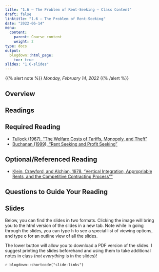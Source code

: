 ```yaml
---
title: "1.6 — The Problem of Rent-Seeking — Class Content"
draft: false
linktitle: "1.6 — The Problem of Rent-Seeking"
date: "2022-06-14"
menu:
  content:
    parent: Course content
    weight: 2
type: docs
output:
  blogdown::html_page:
    toc: true
slides: "1.6-slides"
---
```


{{% alert note %}}
*Monday, February 14, 2022*
{{% /alert %}}

## <i class="fas fa-info-circle fa-lg"></i> Overview

## <i class="fas fa-book-reader fa-lg"></i> Readings

## Required Reading
- [<i class="fas fa-file-pdf"></i> Tullock (1967), “The Welfare Costs of Tariffs, Monopoly, and Theft”](/readings/Tullock-1967.pdf)
- [<i class="fas fa-file-pdf"></i> Buchanan (1999), “Rent Seeking and Profit Seeking”](/readings/Buchanan-1999.pdf)

## Optional/Referenced Reading
- [<i class="fas fa-file-pdf"></i>  Klein, Crawford, and Alchian, 1978, “Vertical Integration, Appropriable Rents, and the Competitive Contracting Process””](/readings/Klein-Crawford-Alchian-1978.pdf)

## Questions to Guide Your Reading


## <i class="fas fa-chalkboard-teacher"></i> Slides

Below, you can find the slides in two formats. Clicking the image will bring you to the html version of the slides in a new tab. Note while in going through the slides, you can type <kbd>h</kbd> to see a special list of viewing options, and type <kbd>o</kbd> for an outline view of all the slides.

The lower button will allow you to download a PDF version of the slides. I suggest printing the slides beforehand and using them to take additional notes in class (*not everything* is in the slides)!

`r blogdown::shortcode("slide-links")`